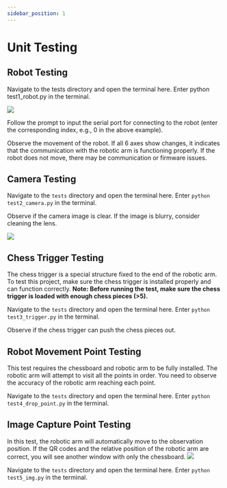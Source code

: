 ```yaml
---
sidebar_position: 1
---
```



# Unit Testing

## Robot Testing

Navigate to the tests directory and open the terminal here. Enter python test1_robot.py in the terminal.

![](attachment/2023-07-06-14-55-35.png)

Follow the prompt to input the serial port for connecting to the robot (enter the corresponding index, e.g., 0 in the above example).

Observe the movement of the robot. If all 6 axes show changes, it indicates that the communication with the robotic arm is functioning properly. If the robot does not move, there may be communication or firmware issues.

## Camera Testing

Navigate to the `tests` directory and open the terminal here. Enter `python test2_camera.py` in the terminal.

Observe if the camera image is clear. If the image is blurry, consider cleaning the lens.

![](attachment/2023-07-07-16-38-52.png)

## Chess Trigger Testing

The chess trigger is a special structure fixed to the end of the robotic arm. To test this project, make sure the chess trigger is installed properly and can function correctly.
**Note: Before running the test, make sure the chess trigger is loaded with enough chess pieces (>5).**

<ReactPlayer playing controls url="/docs/connect-4/videos/test3.mp4" />

Navigate to the `tests` directory and open the terminal here. Enter `python test3_trigger.py` in the terminal.

Observe if the chess trigger can push the chess pieces out.

## Robot Movement Point Testing

This test requires the chessboard and robotic arm to be fully installed. The robotic arm will attempt to visit all the points in order. You need to observe the accuracy of the robotic arm reaching each point.

Navigate to the `tests` directory and open the terminal here. Enter `python test4_drop_point.py` in the terminal.

## Image Capture Point Testing

In this test, the robotic arm will automatically move to the observation position. If the QR codes and the relative position of the robotic arm are correct, you will see another window with only the chessboard.
![](attachment/2023-07-07-15-42-21.png)

Navigate to the `tests` directory and open the terminal here. Enter `python test5_img.py` in the terminal.

